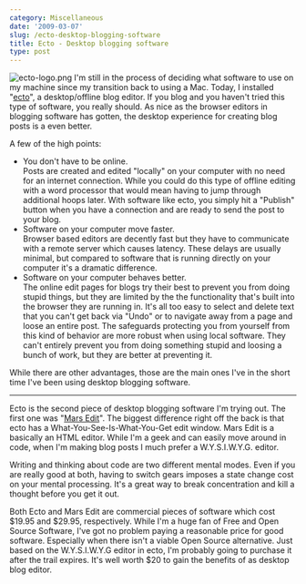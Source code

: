 ```yaml
---
category: Miscellaneous
date: '2009-03-07'
slug: /ecto-desktop-blogging-software
title: Ecto - Desktop blogging software
type: post
---
```



![ecto-logo.png](http://www.alanwsmith.com/blog/wp-content/uploads/2009/03/ecto-logo.png)
I'm still in the process of deciding what software to use on my
machine since my transition back to using a Mac. Today, I installed
"[ecto](http://illuminex.com/ecto/ "ecto blog editor")", a
desktop/offline blog editor. If you blog and you haven't tried this
type of software, you really should. As nice as the browser editors
in blogging software has gotten, the desktop experience for
creating blog posts is a even better.

A few of the high points:

-   You don't have to be online.  
    Posts are created and edited "locally" on your computer with no
    need for an internet connection. While you could do this type of
    offline editing with a word processor that would mean having to
    jump through additional hoops later. With software like ecto, you
    simply hit a "Publish" button when you have a connection and are
    ready to send the post to your blog.
-   Software on your computer move faster.  
    Browser based editors are decently fast but they have to
    communicate with a remote server which causes latency. These delays
    are usually minimal, but compared to software that is running
    directly on your computer it's a dramatic difference.  
-   Software on your computer behaves better.  
    The online edit pages for blogs try their best to prevent you from
    doing stupid things, but they are limited by the the functionality
    that's built into the browser they are running in. It's all too
    easy to select and delete text that you can't get back via "Undo"
    or to navigate away from a page and loose an entire post. The
    safeguards protecting you from yourself from this kind of behavior
    are more robust when using local software. They can't entirely
    prevent you from doing something stupid and loosing a bunch of
    work, but they are better at preventing it.

While there are other advantages, those are the main ones I've in
the short time I've been using desktop blogging software.


* * * * *

Ecto is the second piece of desktop blogging software I'm trying
out. The first one was
"[Mars Edit](http://www.red-sweater.com/marsedit/ "Mars Edit Desktop Blog Editor")".
The biggest difference right off the back is that ecto has a
What-You-See-Is-What-You-Get edit window. Mars Edit is a basically
an HTML editor. While I'm a geek and can easily move around in
code, when I'm making blog posts I much prefer a W.Y.S.I.W.Y.G.
editor.

Writing and thinking about code are two different mental modes.
Even if you are really good at both, having to switch gears imposes
a state change cost on your mental processing. It's a great way to
break concentration and kill a thought before you get it out.

Both Ecto and Mars Edit are commercial pieces of software which
cost $19.95 and $29.95, respectively. While I'm a huge fan of Free
and Open Source Software, I've got no problem paying a reasonable
price for good software. Especially when there isn't a viable Open
Source alternative. Just based on the W.Y.S.I.W.Y.G editor in ecto,
I'm probably going to purchase it after the trail expires. It's
well worth $20 to gain the benefits of as desktop blog editor.